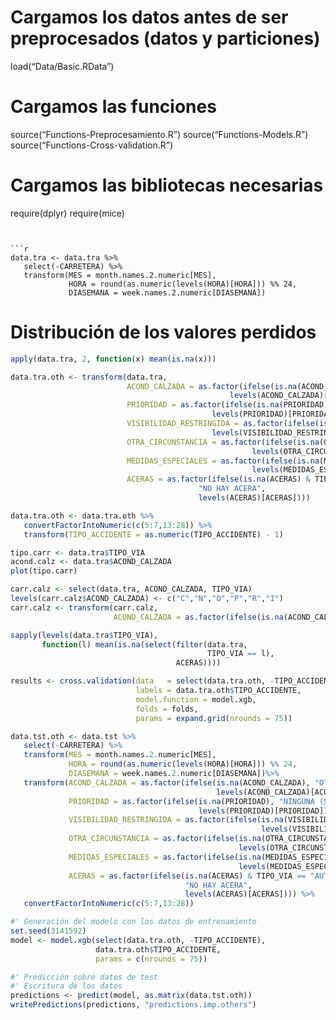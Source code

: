 
# Cargamos los datos antes de ser preprocesados (datos y particiones)
load("Data/Basic.RData")

# Cargamos las funciones 
source("Functions-Preprocesamiento.R")
source("Functions-Models.R")
source("Functions-Cross-validation.R")

# Cargamos las bibliotecas necesarias
require(dplyr)
require(mice)
```


```r
data.tra <- data.tra %>%
   select(-CARRETERA) %>%
   transform(MES = month.names.2.numeric[MES],
             HORA = round(as.numeric(levels(HORA)[HORA])) %% 24,
             DIASEMANA = week.names.2.numeric[DIASEMANA])
```


# Distribución de los valores perdidos

```r
apply(data.tra, 2, function(x) mean(is.na(x)))
```

```r
data.tra.oth <- transform(data.tra,
                          ACOND_CALZADA = as.factor(ifelse(is.na(ACOND_CALZADA), "OTRO TIPO", 
                                                 levels(ACOND_CALZADA)[ACOND_CALZADA])),
                          PRIORIDAD = as.factor(ifelse(is.na(PRIORIDAD), "NINGUNA (SOLO NORMA)", 
                                             levels(PRIORIDAD)[PRIORIDAD])),
                          VISIBILIDAD_RESTRINGIDA = as.factor(ifelse(is.na(VISIBILIDAD_RESTRINGIDA), "OTRA_CAUSA", 
                                             levels(VISIBILIDAD_RESTRINGIDA)[VISIBILIDAD_RESTRINGIDA])),
                          OTRA_CIRCUNSTANCIA = as.factor(ifelse(is.na(OTRA_CIRCUNSTANCIA), "OTRA", 
                                                      levels(OTRA_CIRCUNSTANCIA)[OTRA_CIRCUNSTANCIA])),
                          MEDIDAS_ESPECIALES = as.factor(ifelse(is.na(MEDIDAS_ESPECIALES), "OTRA MEDIDA", 
                                                      levels(MEDIDAS_ESPECIALES)[MEDIDAS_ESPECIALES])),
                          ACERAS = as.factor(ifelse(is.na(ACERAS) & TIPO_VIA == "AUTOVIA",
                                          "NO HAY ACERA",
                                          levels(ACERAS)[ACERAS])))
```
                              

```r
data.tra.oth <- data.tra.oth %>%
   convertFactorIntoNumeric(c(5:7,13:28)) %>%
   transform(TIPO_ACCIDENTE = as.numeric(TIPO_ACCIDENTE) - 1)
```

                        
                              
```r
tipo.carr <- data.tra$TIPO_VIA
acond.calz <- data.tra$ACOND_CALZADA
plot(tipo.carr)

carr.calz <- select(data.tra, ACOND_CALZADA, TIPO_VIA)
levels(carr.calz$ACOND_CALZADA) <- c("C","N","O","P","R","I")
carr.calz <- transform(carr.calz, 
                       ACOND_CALZADA = as.factor(ifelse(is.na(ACOND_CALZADA), "NA", ACOND_CALZADA)))


``` 
 
 
 
```r
sapply(levels(data.tra$TIPO_VIA),
       function(l) mean(is.na(select(filter(data.tra,
                                            TIPO_VIA == l),
                                     ACERAS))))
```

```r
results <- cross.validation(data   = select(data.tra.oth, -TIPO_ACCIDENTE),
                            labels = data.tra.oth$TIPO_ACCIDENTE,
                            model.function = model.xgb,
                            folds = folds,
                            params = expand.grid(nrounds = 75))

```
```r
data.tst.oth <- data.tst %>%
   select(-CARRETERA) %>%
   transform(MES = month.names.2.numeric[MES],
             HORA = round(as.numeric(levels(HORA)[HORA])) %% 24,
             DIASEMANA = week.names.2.numeric[DIASEMANA])%>%
   transform(ACOND_CALZADA = as.factor(ifelse(is.na(ACOND_CALZADA), "OTRO TIPO", 
                                              levels(ACOND_CALZADA)[ACOND_CALZADA])),
             PRIORIDAD = as.factor(ifelse(is.na(PRIORIDAD), "NINGUNA (SOLO NORMA)", 
                                          levels(PRIORIDAD)[PRIORIDAD])),
             VISIBILIDAD_RESTRINGIDA = as.factor(ifelse(is.na(VISIBILIDAD_RESTRINGIDA), "OTRA_CAUSA", 
                                                        levels(VISIBILIDAD_RESTRINGIDA)[VISIBILIDAD_RESTRINGIDA])),
             OTRA_CIRCUNSTANCIA = as.factor(ifelse(is.na(OTRA_CIRCUNSTANCIA), "OTRA", 
                                                   levels(OTRA_CIRCUNSTANCIA)[OTRA_CIRCUNSTANCIA])),
             MEDIDAS_ESPECIALES = as.factor(ifelse(is.na(MEDIDAS_ESPECIALES), "OTRA MEDIDA", 
                                                   levels(MEDIDAS_ESPECIALES)[MEDIDAS_ESPECIALES])),
             ACERAS = as.factor(ifelse(is.na(ACERAS) & TIPO_VIA == "AUTOVIA",
                                       "NO HAY ACERA",
                                       levels(ACERAS)[ACERAS]))) %>%
   convertFactorIntoNumeric(c(5:7,13:28))
```

```r

#' Generación del modelo con los datos de entrenamiento
set.seed(3141592)
model <- model.xgb(select(data.tra.oth, -TIPO_ACCIDENTE),
                   data.tra.oth$TIPO_ACCIDENTE,
                   params = c(nrounds = 75))

#' Predicción sobre datos de test
#' Escritura de los datos
predictions <- predict(model, as.matrix(data.tst.oth))
writePredictions(predictions, "predictions.imp.others")
```


